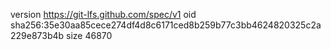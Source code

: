 version https://git-lfs.github.com/spec/v1
oid sha256:35e30aa85cece274df4d8c6171ced8b259b77c3bb4624820325c2a229e873b4b
size 46870
